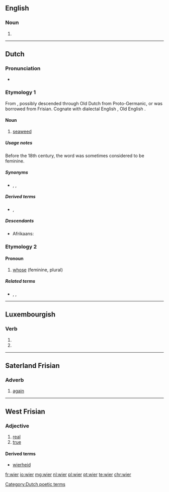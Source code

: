==English==

===Noun===
{{en-noun}}

# {{alternative form of|weir}}

{{Webster 1913}}

----

==Dutch==

===Pronunciation===
* {{audio|Nl-wier.ogg|audio}}

===Etymology 1===
From {{etyl|dum|nl}} {{term|wier||seaweed|lang=dum}}, possibly descended through Old Dutch from Proto-Germanic, or was borrowed from Frisian. Cognate with dialectal English {{term|ware||seaweed|lang=en}}, Old English {{term|war||seaweed|lang=ang}}.

====Noun====
{{nl-noun|n|wieren|wiertje}}

# [[seaweed]]

=====Usage notes=====
Before the 18th century, the word was sometimes considered to be feminine.

=====Synonyms=====
* {{sense|seaweed}} {{l|nl|alg}}, {{l|nl|alge}}, {{l|nl|zeegras}}

=====Derived terms=====
* {{l|nl|groenwieren}}, {{l|nl|zeewier}}

=====Descendants=====
* Afrikaans: {{l|af|wier}}

===Etymology 2===
====Pronoun====
{{head|nl|pronoun}}

# {{context|personal|dated|lang=nl}} [[whose]] (feminine, plural)

=====Related terms=====
* {{l|nl|wie}}, {{l|nl|wien}}, {{l|nl|wiens}}

----
[[Category:Dutch poetic terms]]

==Luxembourgish==

===Verb===
{{head|lb|verb form}}

# {{conjugation of|sinn||1|s|simple|cond|lang=lb}}
# {{conjugation of|sinn||3|s|simple|cond|lang=lb}}

----

==Saterland Frisian==

===Adverb===
{{head|stq|adverb}}

# [[again]]

----

==West Frisian==

===Adjective===
{{head|fy|adjective|inflected|wier|comparative|wierer|superlative|wierest}}

# [[real]]
# [[true]]

====Derived terms====
* [[wierheid]]

[[fr:wier]]
[[io:wier]]
[[mg:wier]]
[[nl:wier]]
[[pl:wier]]
[[pt:wier]]
[[te:wier]]
[[chr:wier]]
